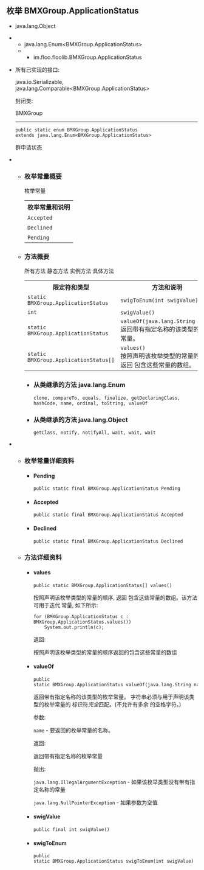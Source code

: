 ## 枚举 BMXGroup.ApplicationStatus ##

 *  java.lang.Object
 *   *  java.lang.Enum<BMXGroup.ApplicationStatus>
     *   *  im.floo.floolib.BMXGroup.ApplicationStatus

 *  所有已实现的接口:
    
    java.io.Serializable, java.lang.Comparable<BMXGroup.ApplicationStatus>
    
    封闭类:
    
    BMXGroup
    
    --------------------
    
      
    
    
        public static enum BMXGroup.ApplicationStatus
        extends java.lang.Enum<BMXGroup.ApplicationStatus>
    
    群申请状态

 *   *  ### 枚举常量概要 ###
        
        <table>  <span>枚举常量</span><span>&nbsp;</span>  
         <tbody> 
          <tr> 
           <th>枚举常量和说明</th> 
          </tr> 
          <tr> 
           <td><code><span><a rel="nofollow">Accepted</a></span></code>&nbsp;</td> 
          </tr> 
          <tr> 
           <td><code><span><a rel="nofollow">Declined</a></span></code>&nbsp;</td> 
          </tr> 
          <tr> 
           <td><code><span><a rel="nofollow">Pending</a></span></code>&nbsp;</td> 
          </tr> 
         </tbody> 
        </table>
    
     *  ### 方法概要 ###
        
        <table>  <span><span>所有方法</span><span>&nbsp;</span></span><span><span><a rel="nofollow">静态方法</a></span><span>&nbsp;</span></span><span><span><a rel="nofollow">实例方法</a></span><span>&nbsp;</span></span><span><span><a rel="nofollow">具体方法</a></span><span>&nbsp;</span></span>  
         <tbody> 
          <tr> 
           <th>限定符和类型</th> 
           <th>方法和说明</th> 
          </tr> 
          <tr> 
           <td><code>static <a title="im.floo.floolib中的枚举" rel="nofollow">BMXGroup.ApplicationStatus</a></code></td> 
           <td><code><span><a rel="nofollow">swigToEnum</a></span>(int&nbsp;swigValue)</code>&nbsp;</td> 
          </tr> 
          <tr> 
           <td><code>int</code></td> 
           <td><code><span><a rel="nofollow">swigValue</a></span>()</code>&nbsp;</td> 
          </tr> 
          <tr> 
           <td><code>static <a title="im.floo.floolib中的枚举" rel="nofollow">BMXGroup.ApplicationStatus</a></code></td> 
           <td><code><span><a rel="nofollow">valueOf</a></span>(java.lang.String&nbsp;name)</code> 
            <div>
              返回带有指定名称的该类型的枚举常量。 
            </div> </td> 
          </tr> 
          <tr> 
           <td><code>static <a title="im.floo.floolib中的枚举" rel="nofollow">BMXGroup.ApplicationStatus</a>[]</code></td> 
           <td><code><span><a rel="nofollow">values</a></span>()</code> 
            <div>
              按照声明该枚举类型的常量的顺序, 返回 包含这些常量的数组。 
            </div> </td> 
          </tr> 
         </tbody> 
        </table>
        
         *  ### 从类继承的方法 java.lang.Enum ###
            
            `clone, compareTo, equals, finalize, getDeclaringClass, hashCode, name, ordinal, toString, valueOf`
        
         *  ### 从类继承的方法 java.lang.Object ###
            
            `getClass, notify, notifyAll, wait, wait, wait`

 *   *  ### 枚举常量详细资料 ###
        
         *  #### Pending ####
            
                public static final BMXGroup.ApplicationStatus Pending
        
         *  #### Accepted ####
            
                public static final BMXGroup.ApplicationStatus Accepted
        
         *  #### Declined ####
            
                public static final BMXGroup.ApplicationStatus Declined
    
     *  ### 方法详细资料 ###
        
         *  #### values ####
            
                public static BMXGroup.ApplicationStatus[] values()
            
            按照声明该枚举类型的常量的顺序, 返回 包含这些常量的数组。该方法可用于迭代 常量, 如下所示:
            
                for (BMXGroup.ApplicationStatus c : BMXGroup.ApplicationStatus.values())
                    System.out.println(c);
            
            返回:
            
            按照声明该枚举类型的常量的顺序返回的包含这些常量的数组
        
         *  #### valueOf ####
            
                public static BMXGroup.ApplicationStatus valueOf(java.lang.String name)
            
            返回带有指定名称的该类型的枚举常量。 字符串必须与用于声明该类型的枚举常量的 标识符*完全*匹配。(不允许有多余 的空格字符。)
            
            参数:
            
            `name` \- 要返回的枚举常量的名称。
            
            返回:
            
            返回带有指定名称的枚举常量
            
            抛出:
            
            `java.lang.IllegalArgumentException` \- 如果该枚举类型没有带有指定名称的常量
            
            `java.lang.NullPointerException` \- 如果参数为空值
        
         *  #### swigValue ####
            
                public final int swigValue()
        
         *  #### swigToEnum ####
            
                public static BMXGroup.ApplicationStatus swigToEnum(int swigValue)